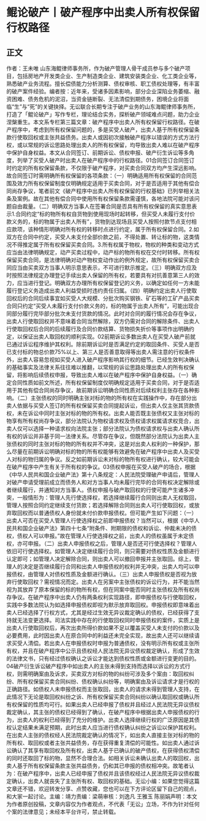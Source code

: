 # 鲲论破产丨破产程序中出卖人所有权保留行权路径
## 正文
作者：王未唯 山东海鲲律师事务所，作为破产管理人骨干成员参与多个破产项目，包括房地产开发类企业、生产制造类企业、建筑安装类企业、化工类企业等，熟悉破产业务流程。擅长偿债能力分析测算、债权审核、职工债权处理等，有丰富的破产案件经验。编者按：近年来，受诸多因素影响，部分企业深陷业务萎缩、融资困难、债务危机的泥沼，当资金链断裂、无法清偿到期债务，困境企业将面临“生”与“死”的关键抉择。无讼联合长期专注于破产业务的山东海鲲律师事务所，打造了「鲲论破产」写作专栏，理论结合实务，探析破产领域难点问题，助力企业涅槃重生。本文系专栏第三篇文章：破产程序中出卖人所有权保留行权路径。在破产程序中，考虑到所有权保留问题的，多是买受人破产，出卖人基于所有权保留条款行使取回权或主张共益债务。出卖人或因初次接触破产程序以错误的方式方法行权，或以常规的诉讼思路处理出卖人的所有权保留，均导致出卖人难以在破产程序中保护自身权益。本文从合同签订、前期诉讼、债权申报、破产衍生诉讼等多角度，列举了买受人破产时出卖人在破产程序中的行权路径。01合同签订合同签订时约定的所有权保留条款，不仅限于破产程序，对买卖合同双方均产生深远影响。故合同签订时需明确所有权保留的各项条款：（一）明确适用所有权保留的合同范围及效力所有权保留制度仅明确规定适用于买卖合同，对于是否适用于其他有偿合同尚存争议，笔者前文《破产程序中出卖人所有权保留的行权基础》已列举相关法条及案例。故在其他有偿合同中使用所有权保留条款需谨慎，各地法院可能对该问题自由裁量。（二）明确双方当事人在签署合同是否具有所有权保留的真实意思表示1.合同约定“标的物所有权自货物到使用现场时起转移，但买受人未履行支付价款义务的，标的物属于出卖人所有”，货物到达现场且买受人按照付款节点支付相应款项，该种情形明确对所有权的转移时点进行约定，属于所有权保留合同。2.如双方在合同中约定，买受人未支付全部价款之前，不得处置、转让标的物，这类情况不得推定属于所有权保留买卖合同。3.所有权属于物权，物权的种类和变动方式应当由法律明确规定，动产买卖过程中，动产标的物所有权在交付时转移。所有权保留买卖合同，是法律明确对动产物权变动作出的例外规定，故所有权保留买卖合同应当由买卖双方当事人明示意思表示，不可进行默示推定。（三）明确双方应及时按照法律规定办理登记手续出卖人保留的所有权，若要具有对抗善意第三人的效力，应当进行登记。明确双方办理所有权保留登记的义务，以确定如任何一方未能履行登记义务造成出卖人利益受损时违约责任归属。（四）明确约定出卖人行使取回权后的合同后续事宜如买受人大规模、分批次购买钢铁、矿石等的工矿产品买卖合同只约定“买受人未履行支付价款义务的，标的物属于出卖人所有”，可能出现合同部分履行完毕部分批次未支付货款的情况。此时对合同的履行情况会存在争议，出卖人行使取回权并不意味着合同当然解除，双方仍需对合同的解除条件、出卖人行使取回权后合同的后续履行及合同价款结算、货物损失折价等事项作出明确约定，以保证出卖人取回权的顺利实现。02前期诉讼多数出卖人在买受人破产前就已通过诉讼程序维护其权利。除前期诉讼时是否满足约定的取回条件、买受人是否已支付标的物总价款75%以上、第三人是否善意取得等出卖人需注意的行权条件外，出卖人容易忽视如买受人进入破产程序影响其行权的细节。已经生效判决确认的基础事实及法律关系往往难以推翻，以常规的诉讼思路处理出卖人的所有权保留，将影响后续债权申报，导致出卖人难以在破产程序中保护自身权益。（一）确定合同性质如前文所述，所有权保留制度仅明确规定适用于买卖合同，对于是否适用于其他有偿合同尚存争议，故前期诉讼明确合同性质对后续权利主张存在各种影响。（二）主张债权的同时明确主张对标的物的所有权在实践操作中，存在部分出卖人依据与买受人签订的所有权保留买卖合同提起诉讼，但出卖人仅主张其货款债权，未在诉讼中同时主张对标的物的所有权。出卖人能否既主张债权又主张对标的物享有所有权尚存争议，部分法院认为物权请求权及债权请求权属请求权竞合，出卖人仅可以选择一种请求权向法院主张；部分法院认为债权请求权与出卖人确认所有权的诉讼并非基于同一法律关系。尽管存在争议，但既然部分法院认为出卖人主张债权的同时主张对标的物的所有权并不冲突，这是对出卖人权利的一种保护，那么尽量在前期诉讼明确对标的物的所有权能够有效避免在破产程序中出卖人及买受人对标的物归属的争议。反之如前期诉讼未对标的物所有权进行确认，较大可能会在破产程序中产生有关于所有权的争议。03债权申报在买受人破产的场合，根据《中华人民共和国企业破产法》第十八条规定：人民法院受理破产申请后，管理人对破产申请受理前成立而债务人和对方当事人均未履行完毕的合同有权决定解除或者继续履行，并通知对方当事人。债权申报与破产取回权的行使可能产生诸多冲突，一般情形为：管理人先行使选择权，若选择继续履行合同则出卖人无权取回，管理人按照合同约定继续支付货款；若选择解除合同则出卖人可行使取回权，或放弃取回权而以普通债权人身份就未付价款申报债权。但可能产生如下问题：（一）出卖人可否在买受人管理人行使选择权之前即申报债权？当然可以，根据《中华人民共和国企业破产法》第四十七条“附条件、附期限的债权和诉讼、仲裁未决的债权，债权人可以申报。”故在管理人行使选择权之前，出卖人的债权虽属于未定债权，亦可申报。（二）出卖人申报债权之后，管理人是否还可行使选择权？管理人依旧可行使选择权。如管理人决定继续履行合同，则只需要对债权性质及金额进行认定即可；如管理人决定解除合同，则出卖人可以撤回申报并主张取回。综上，管理人的决定是否继续履行合同和出卖人申报债权的权利并无冲突，出卖人均可以申报债权，由管理人对债权性质及金额进行确认。（三）出卖人申报债权是否视为放弃行使取回权？需视情况而定。出卖人在另案中主张债权的诉讼行为，并不能当然视为其放弃了原本保留的标的物所有权，但在同案中能否同时主张债权及所有权尚存争议。在破产程序中出卖人仍有两条权利实现路径，即申报债权与行使取回权，实践中多数法院认为如选择申报债权即视为默示放弃取回权。申报债权即意味着出卖人已经选择了行权方式，尤其是经过生效无异议裁定确认的债权，已经获得了支持就无法变更选择。司法实践中存在的行使取回权同时申报债权的案件，实质上是出卖人行使取回权后，再次出卖所得价款如果不足以覆盖买受人未支付的价款以及必要费用，此时因出卖人在原合同中的利益还未完全实现，故出卖人还可以继续请求买受人清偿。若出卖人在申报债权时申报为普通债权，没有明示所有权或主张所有权，并且在破产程序中公示且债权经人民法院无异议债权裁定确认，形成了生效的法律文书，只有经过债权确认之诉讼才能达到债权性质或金额进行变更的目的。04破产衍生诉讼破产程序中如出卖人的主张未得到支持而选择以诉讼的方式行权，则需明确案由及诉求，买卖双方对标的物的纠纷可涉及多个案由：取回权纠纷、所有权保留买卖合同纠纷、债权确认纠纷等，明确案由及诉讼请求才是行权的正确路径。如债权人未申报债权而主张取回，出卖人的请求未得到管理人支持，在此情况下无论是取回权纠纷之诉、所有权保留买卖合同纠纷以确认取回权或确认所有权保留的性质均可行。如果出卖人已经申报了债权并且经过人民法院无异议债权裁定确认，其主张的债权已经得到了确认，在破产程序中根据出卖人申报债权的行为，出卖人的权利已经得到了充分的维护。出卖人选择继续行权的广泛原因是其债权认定结果未满足预期，此时出卖人应当进行债权确认纠纷之诉讼以保护其权利。在出卖人主张的债权经人民法院裁定确认的情况下，如出卖人直接主张对标的物的所有权、取回权或者主张共益债务，存在获得重复清偿的可能性。如出卖人通过诉讼确认了其享有取回权及所有权，出卖人基于已确认的破产债权，在获得债权清偿的同时还取回了标的物，显然不合理合法。如相关诉讼未确认出卖人的取回权，出卖人基于所有权保留条款主张共益债务，仍和其已申报的债权相冲突。故笔者认为：在破产程序中，出卖人已经申报了债权并且该债权经过人民法院无异议债权裁定确认，出卖人就丧失了主张所有权、取回权的基础。无讼小编：如果您觉得这篇文章还不错，欢迎转发分享、点赞收藏，您也可以在下方评论区留下自己的观点，和大家一起讨论。主编：靖力责编：梁萌审核：刘逸凡 王雅玉 陈丽娟声明：本文为作者原创投稿，文章内容仅为作者观点，不代表「无讼」立场，不作为针对任何个案的法律意见；未经本平台许可，禁止转载。